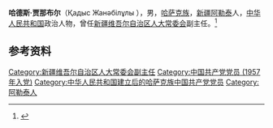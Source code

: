 {{distinguish2|新疆维吾尔自治区政协主席[[贾那布尔|贾那布尔]]}}

'''哈德斯·贾那布尔'''（Қадыс Жанәбілұлы {{bd|1936年|12月|}}），男，[[哈萨克族|哈萨克族]]，[[新疆|新疆]][[阿勒泰|阿勒泰]]人，[[中华人民共和国|中华人民共和国]]政治人物，曾任[[新疆维吾尔自治区人大常委会|新疆维吾尔自治区人大常委会]]副主任。<ref>{{Cite book|title=中华人民共和国职官志|author=何虎生, 李耀东, 向常福主编|publisher=中国社会出版社|year=2003|isbn=9787800883934|location=北京|pages=}}</ref>

== 参考资料 ==
{{reflist}}

{{中华人民共和国政治人物小作品}}

{{Authority control}}
{{DEFAULTSORT:J}}
[[Category:新疆维吾尔自治区人大常委会副主任|Category:新疆维吾尔自治区人大常委会副主任]]
[[Category:中国共产党党员_(1957年入党)|Category:中国共产党党员 (1957年入党)]]
[[Category:中华人民共和国建立后的哈萨克族中国共产党党员|Category:中华人民共和国建立后的哈萨克族中国共产党党员]]
[[Category:阿勒泰人|Category:阿勒泰人]]